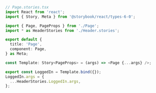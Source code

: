 ```ts
// Page.stories.tsx
import React from 'react';
import { Story, Meta } from '@storybook/react/types-6-0';

import { Page, PageProps } from './Page';
import * as HeaderStories from './Header.stories';

export default {
  title: 'Page',
  component: Page,
} as Meta;

const Template: Story<PageProps> = (args) => <Page {...args} />;

export const LoggedIn = Template.bind({});
LoggedIn.args = {
  ...HeaderStories.LoggedIn.args,
};
```